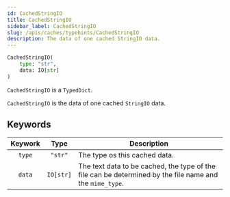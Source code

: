 ```yaml
---
id: CachedStringIO
title: CachedStringIO
sidebar_label: CachedStringIO
slug: /apis/caches/typehints/CachedStringIO
description: The data of one cached StringIO data.
---
```



<APITopBar type="type" source="caches.typehints.CachedStringIO" />

```python
CachedStringIO(
    type: "str",
    data: IO[str]
)
```

`CachedStringIO` is a `TypedDict`.

`CachedStringIO` is the data of one cached `StringIO` data.

## Keywords

| Keywork |   Type    | <center>Description</center>                                                                             |
| :-----: | :-------: | :------------------------------------------------------------------------------------------------------- |
| `type`  |  `"str"`  | The type os this cached data.                                                                            |
| `data`  | `IO[str]` | The text data to be cached, the type of the file can be determined by the file name and the `mime_type`. |
